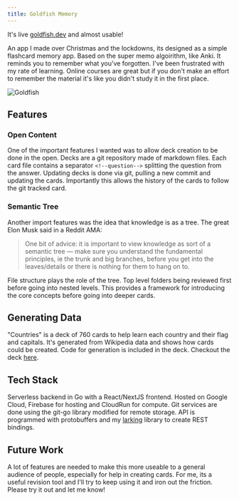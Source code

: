 ```yaml
---
title: Goldfish Memory
---
```


It's live [goldfish.dev](https://goldfish.dev) and almost usable!

An app I made over Christmas and the lockdowns, its designed as a simple flashcard memory app.
Based on the super memo algoirithm, like Anki.
It reminds you to remember what you've forgotten.
I've been frustrated with my rate of learning.
Online courses are great but if you don't make an effort to remember the material it's like you didn't study it in the first place.

![Goldfish](https://goldfish.dev/images/GoldfishWIP.png)

## Features

### Open Content

One of the important features I wanted was to allow deck creation to be done in the open.
Decks are a git repository made of markdown files.
Each card file contains a separator `<!--question-->` splitting the question from the answer.
Updating decks is done via git, pulling a new commit and updating the cards.
Importantly this allows the history of the cards to follow the git tracked card.

### Semantic Tree

Another import features was the idea that knowledge is as a tree.
The great Elon Musk said in a Reddit AMA:

> One bit of advice: it is important to view knowledge as sort of a semantic tree — make sure you understand the fundamental principles, ie the trunk and big branches, before you get into the leaves/details or there is nothing for them to hang on to.

File structure plays the role of the tree.
Top level folders being reviewed first before going into nested levels.
This provides a framework for introducing the core concepts before going into deeper cards.

## Generating Data

"Countries" is a deck of 760 cards to help learn each country and their flag and capitals.
It's generated from Wikipedia data and shows how cards could be created.
Code for generation is included in the deck. Checkout the deck [here](https://goldfish.dev/decks/ii7BwwJgRncyGfxx6eMi).

## Tech Stack

Serverless backend in Go with a React/NextJS frontend.
Hosted on Google Cloud, Firebase for hosting and CloudRun for compute.
Git services are done using the git-go library modified for remote storage.
API is programmed with protobuffers and my [larking](https://github.com/emcfarlane/larking) library to create REST bindings.

## Future Work

A lot of features are needed to make this more useable to a general audience of people, especially for help in creating cards.
For me, its a useful revision tool and I'll try to keep using it and iron out the friction.
Please try it out and let me know!

